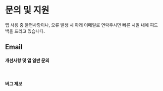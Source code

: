 # 문의 및 지원

앱 사용 중 불편사항이나, 오류 발생 시 아래 이메일로 연락주시면 빠른 시일 내에 피드백을 드리고 있습니다.

## Email
#### 개선사항 및 앱 일반 문의
<br/>
<CompactEmailLink 
    email="support@inheritas.dev" 
    label="support@inheritas.dev"
/>

#### 버그 제보
<br/>
<CompactEmailLink 
    email="bug_report@inheritas.dev" 
    label="bug_report@inheritas.dev"
/>